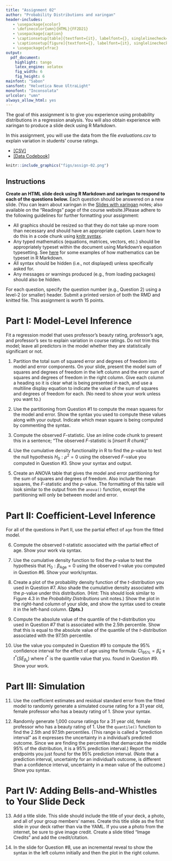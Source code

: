 ```yaml
---
title: "Assignment 02"
author: "Probability Distributions and xaringan"
header-includes:
   - \usepackage{xcolor}
   - \definecolor{umn}{HTML}{FF2D21}
   - \usepackage{caption}
   - \captionsetup[table]{textfont={it}, labelfont={}, singlelinecheck=false, labelsep=newline}
   - \captionsetup[figure]{textfont={}, labelfont={it}, singlelinecheck=false, labelsep=period}
   - \usepackage{xfrac}
output: 
  pdf_document:
    highlight: tango
    latex_engine: xelatex
    fig_width: 6
    fig_height: 6
mainfont: "Sabon"
sansfont: "Helvetica Neue UltraLight"
monofont: "Inconsolata"
urlcolor: "umn"
always_allow_html: yes
---
```


\frenchspacing

The goal of this assignment is to give you experience using probability distributions in a regression analysis. You will also obtain experience with xaringan to produce a slide deck using R Markdown.

In this assignment, you will use the data from the file *evaluations.csv* to explain variation in students' course ratings. 

- [[CSV]](https://raw.githubusercontent.com/zief0002/epsy-8252/master/data/evaluations.csv)
- [[Data Codebook]](https://zief0002.github.io/book-8252/data-codebook.html#evaluations)


```r
knitr::include_graphics("figs/assign-02.png")
```


## Instructions

**Create an HTML slide deck using R Markdown and xaringan to respond to each of the questions below.** Each question should be answered on a new slide. (You can learn about xaringan in the [Slides with xaringan](https://github.com/zief0002/epsy-8252/raw/master/notes/rmarkdown/s21-slides-with-xaringan.pdf) notes; also available on the "Readings" page of the course website.)Please adhere to the following guidelines for further formatting your assignment:

- All graphics should be resized so that they do not take up more room than necessary and should have an appropriate caption. Learn how to do this in a code chunk using [knitr syntax](http://yihui.name/knitr/).
- Any typed mathematics (equations, matrices, vectors, etc.) should be appropriately typeset within the document using Markdown's equation typesetting. See [here](http://www.calvin.edu/~rpruim/courses/m343/F12/RStudio/LatexExamples.html) for some examples of how mathematics can be typeset in R Markdown.
- All syntax should be hidden (i.e., not displayed) unless specifically asked for.
- Any messages or warnings produced (e.g., from loading packages) should also be hidden.

For each question, specify the question number (e.g., Question 2) using a level-2 (or smaller) header. Submit a printed version of both the RMD and knitted file. This assignment is worth 15 points.

\newpage


# Part I: Model-Level Inference

Fit a regression model that uses professor's beauty rating, professor's age, and professor's sex to explain variation in course ratings. Do not trim this model; leave all predictors in the model whether they are statistically significant or not.


1. Partition the total sum of squared error and degrees of freedom into model and error components. On your slide, present the model sum of squares and degrees of freedom in the left column and the error sum of squares and degrees of freedom in the right column. Give each column a heading so it is clear what is being presented in each, and use a multiline display equation to indicate the value of the sum of squares and degrees of freedom for each. (No need to show your work unless you want to.)

2. Use the partitioning from Question \#1 to compute the mean squares for the model and error. Show the syntax you used to compute these values along with your output. Indicate which mean square is being computed by commenting the syntax. 

3. Compute the observed *F*-statistic. Use an inline code chunk to present this in a sentence; "The observed *F*-statistic is [*insert R chunk*]"

4. Use the cumulative density functionality in R to find the *p*-value to test the null hypothesis $H_0:\rho^2=0$ using the observed *F*-value you computed in Question \#3. Show your syntax and output.

5. Create an ANOVA table that gives the model and error partitioning for the sum of squares and degrees of freedom. Also include the mean squares, the *F*-statistic and the *p*-value. The formatting of this table will look similar to the output from the `anova()` function, except the partitioning will only be between model and error.


# Part II: Coefficient-Level Inference

For all of the questions in Part II, use the partial effect of `age` from the fitted model.

6. Compute the observed *t*-statistic associated with the partial effect of age. Show your work via syntax.

7. Use the cumulative density function to find the *p*-value to test the hypothesis that $H_0:\beta_{\mathrm{Age}}=0$ using the observed *t*-value you computed in Question \#6. Show your work/syntax.

8. Create a plot of the probability density function of the *t*-distribution you used in Question \#7. Also shade the cumulative density associated with the *p*-value under this distribution. (Hint: This should look similar to Figure 4.3 in the *Probability Distributions* unit notes.) Show the plot in the right-hand column of your slide, and show  the syntax used to create it in the left-hand column. **(2pts.)**

9. Compute the absolute value of the quantile of the *t*-distribution you used in Question \#7 that is associated with the 2.5th percentile. Show that this is equal to the absolute value of the quantile of the *t*-distribution associated with the 97.5th percentile.

10. Use the value you computed in Question \#9 to compute the 95\% confidence interval for the effect of age using the formula: $\mathrm{CI}_{95\%}=\hat\beta_k \pm t^{*}(SE_{\beta_k})$ where $t^{*}$ is the quantile value that you. found in Question \#9. Show your work.


# Part III: Simulation

11. Use the coefficient estimates and residual standard error from the fitted model to randomly generate a simulated course rating for a 31 year old, female professor who has a beauty rating of 1. Show your syntax.

12. Randomly generate 1,000 course ratings for a 31 year old, female professor who has a beauty rating of 1. Use the `quantile()` function to find the 2.5th and 97.5th percentiles. (This range is called a "prediction interval" as it expresses the uncertainty in a individual's predicted outcome. Since we are finding the percentiles that demarcate the middle 95\% of the distribution, it is a 95\% prediction interval.) Report the endpoints you just found for the 95\% prediction interval. (Note that a prediction interval, uncertainty for an individual's outcome, is different than a confidence interval, uncertainty in a mean value of the outcome.) Show you syntax.


# Part IV: Adding Bells-and-Whistles to Your Slide Deck

13. Add a title slide. This slide should include the title of your deck, a photo, and all of your group members' names. Create this title slide as the first slide in your deck rather than via the YAML. If you use a photo from the internet, be sure to give image credit. Create a slide titled "Image Credits" and add the credit/citation.

14. In the slide for Question \#8, use an incremental reveal to show the syntax in the left column initially and then the plot in the right column.





